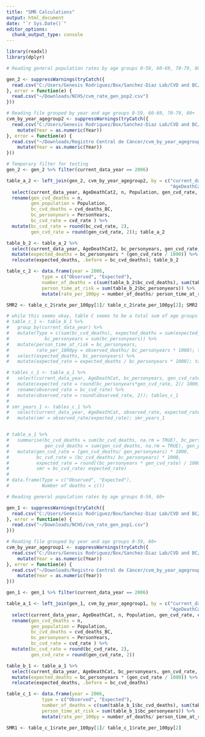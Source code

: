 ```yaml
---
title: "SMR Calculations"
output: html_document
date: "`r Sys.Date()`"
editor_options: 
  chunk_output_type: console
---
```


```r

library(readxl)
library(dplyr)

```

```r

# Reading general population rates by age groups 0-59, 60-69, 70-79, 80+

gen_2 <- suppressWarnings(tryCatch({
  read.csv("C:/Users/Genesis Rodriguez/Box/Sanchez-Diaz Lab/CVD and BC/Defunciones/cvm_rate_gen_pop2.csv")
}, error = function(e) {
  read.csv("~/Downloads/NCHS/cvm_rate_gen_pop2.csv")
}))

```

```r

# Reading file grouped by year and age groups 0-59, 60-69, 70-79, 80+
cvm_by_year_agegroup2 <- suppressWarnings(tryCatch({
  read.csv("C:/Users/Genesis Rodriguez/Box/Sanchez-Diaz Lab/CVD and BC/Registro Central de Cáncer/Data/cvm_by_year_agegroup2.csv", row.names = NULL) %>%
    mutate(Year = as.numeric(Year))
}, error = function(e) {
  read.csv("~/Downloads/Registro Central de Cáncer/cvm_by_year_agegroup2.csv", row.names = NULL) %>%
    mutate(Year = as.numeric(Year))
}))

```

```r

# Temporary filter for testing
gen_2 <- gen_2 %>% filter(current_data_year == 2006)

```

```r

table_a_2 <- left_join(gen_2, cvm_by_year_agegroup2, by = c("current_data_year" = "Year",
                                                            "AgeDeathCat2" = "AgeGroup2")) %>%
  select(current_data_year, AgeDeathCat2, n, Population, gen_cvd_rate, cvd_deaths_BC, PersonYears, cvd_rate) %>%
  rename(gen_cvd_deaths = n,
         gen_population = Population,
         bc_cvd_deaths = cvd_deaths_BC,
         bc_personyears = PersonYears,
         bc_cvd_rate = cvd_rate ) %>%
  mutate(bc_cvd_rate = round(bc_cvd_rate, 2),
         gen_cvd_rate = round(gen_cvd_rate, 2)); table_a_2

```

```r

table_b_2 <- table_a_2 %>%
  select(current_data_year, AgeDeathCat2, bc_personyears, gen_cvd_rate, bc_cvd_deaths) %>%
  mutate(expected_deaths = bc_personyears * (gen_cvd_rate / 1000)) %>%
  relocate(expected_deaths, .before = bc_cvd_deaths); table_b_2

```

```r

table_c_2 <- data.frame(year = 2006,
             type = c("Observed", "Expected"),
             number_of_deaths = c(sum(table_b_2$bc_cvd_deaths), sum(table_b_2$expected_deaths)),
             person_time_at_risk = sum(table_b_2$bc_personyears)) %>%
             mutate(rate_per_100py = number_of_deaths/ person_time_at_risk * 1000); table_c_2

```

```r

SMR2 <- table_c_2$rate_per_100py[1]/ table_c_2$rate_per_100py[2]; SMR2

```

```r


# while this seems okay, table C seems to be a total sum of age groups  
# table_c_1 <- table_b_1 %>%
#   group_by(current_data_year) %>%
#   mutate(Type = c(sum(bc_cvd_deaths), expected_deaths = sum(expected_deaths)),
#             bc_personyears = sum(bc_personyears)) %>%
#   mutate(person_time_at_risk = bc_personyears, 
#          rate_per_1000py = observed_deaths/ bc_personyears * 1000); table_c_1
#   select(expected_deaths, bc_personyears) %>%
#   mutate(expected_rate = expected_deaths / bc_personyears * 1000); table_c_1

# tables_c_1 <- table_a_1 %>%
#   select(current_data_year, AgeDeathCat, bc_personyears, gen_cvd_rate, bc_cvd_deaths, bc_cvd_rate) %>%
#   mutate(expected_rate = round(bc_personyears*gen_cvd_rate, 2)/ 1000) %>%
#   rename(observed_rate = bc_cvd_rate) %>%
#   mutate(observed_rate = round(observed_rate, 2)); tables_c_1
# 
# smr_years_1 <- tables_c_1 %>%
#   select(current_data_year, AgeDeathCat, observed_rate, expected_rate) %>%
#   mutate(smr = observed_rate/expected_rate); smr_years_1


# table_a_1 %>%
#   summarise(bc_cvd_deaths = sum(bc_cvd_deaths, na.rm = TRUE), bc_personyears = sum(bc_personyears, na.rm = TRUE),
#             gen_cvd_deaths = sum(gen_cvd_deaths, na.rm = TRUE), gen_personyears = sum(gen_population, na.rm = TRUE)) %>%
#   mutate(gen_cvd_rate = (gen_cvd_deaths/ gen_personyears) * 1000,
#          bc_cvd_rate = (bc_cvd_deaths/ bc_personyears) * 1000,
#          expected_rate = round((bc_personyears * gen_cvd_rate) / 1000,2),
#          smr = bc_cvd_rate/ expected_rate)
#   
# data.frame(Type = c("Observed", "Expected"),
#            Number of deaths = c())


```

```r

# Reading general population rates by age groups 0-59, 60+

gen_1 <- suppressWarnings(tryCatch({
  read.csv("C:/Users/Genesis Rodriguez/Box/Sanchez-Diaz Lab/CVD and BC/Defunciones/cvm_rate_gen_pop1.csv")
}, error = function(e) {
  read.csv("~/Downloads/NCHS/cvm_rate_gen_pop1.csv")
}))

# Reading file grouped by year and age groups 0-59, 60+
cvm_by_year_agegroup1 <- suppressWarnings(tryCatch({
  read.csv("C:/Users/Genesis Rodriguez/Box/Sanchez-Diaz Lab/CVD and BC/Registro Central de Cáncer/Data/cvm_by_year_agegroup1.csv", row.names = NULL) %>%
    mutate(Year = as.numeric(Year))
}, error = function(e) {
  read.csv("~/Downloads/Registro Central de Cáncer/cvm_by_year_agegroup1.csv", row.names = NULL) %>%
    mutate(Year = as.numeric(Year))
}))

gen_1 <- gen_1 %>% filter(current_data_year == 2006)

table_a_1 <- left_join(gen_1, cvm_by_year_agegroup1, by = c("current_data_year" = "Year",
                                                            "AgeDeathCat" = "AgeGroup")) %>%
  select(current_data_year, AgeDeathCat, n, Population, gen_cvd_rate, cvd_deaths_BC, PersonYears, cvd_rate) %>%
  rename(gen_cvd_deaths = n,
         gen_population = Population,
         bc_cvd_deaths = cvd_deaths_BC,
         bc_personyears = PersonYears,
         bc_cvd_rate = cvd_rate ) %>%
  mutate(bc_cvd_rate = round(bc_cvd_rate, 2),
         gen_cvd_rate = round(gen_cvd_rate, 2))

table_b_1 <- table_a_1 %>%
  select(current_data_year, AgeDeathCat, bc_personyears, gen_cvd_rate, bc_cvd_deaths) %>%
  mutate(expected_deaths = bc_personyears * (gen_cvd_rate / 1000)) %>%
  relocate(expected_deaths, .before = bc_cvd_deaths)

table_c_1 <- data.frame(year = 2006,
             type = c("Observed", "Expected"),
             number_of_deaths = c(sum(table_b_1$bc_cvd_deaths), sum(table_b_1$expected_deaths)),
             person_time_at_risk = sum(table_b_1$bc_personyears)) %>%
             mutate(rate_per_100py = number_of_deaths/ person_time_at_risk * 1000)

SMR1 <- table_c_1$rate_per_100py[1]/ table_c_1$rate_per_100py[2]

```
